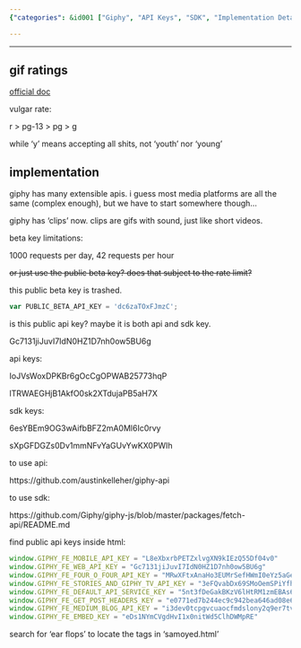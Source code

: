 ```yaml
---
{"categories": &id001 ["Giphy", "API Keys", "SDK", "Implementation Details", "Documentation", "Libraries", "Services"], "category": "API", "date": "2022-09-11 04:28:27", "description": "This article discusses Giphy's API and SDK keys, implementation details, and provides access to documentation and libraries for using their gif services. The comments offer insights on how to effectively integrate Giphy's offerings into various projects.", "tags": *id001, "title": "Random Giphy Gifs"}

---
```


------

## gif ratings

[official doc](https://support.giphy.com/hc/en-us/articles/360058840971-Content-Rating)

vulgar rate:

r > pg-13 > pg > g

while 'y' means accepting all shits, not 'youth' nor 'young'

## implementation

giphy has many extensible apis. i guess most media platforms are all the same (complex enough), but we have to start somewhere though...

giphy has 'clips' now. clips are gifs with sound, just like short videos.

beta key limitations:

1000 requests per day, 42 requests per hour

~~or just use the public beta key? does that subject to the rate limit?~~

this public beta key is trashed.

```javascript
var PUBLIC_BETA_API_KEY = 'dc6zaTOxFJmzC';

```

is this public api key? maybe it is both api and sdk key.

Gc7131jiJuvI7IdN0HZ1D7nh0ow5BU6g

api keys:

IoJVsWoxDPKBr6gOcCgOPWAB25773hqP

lTRWAEGHjB1AkfO0sk2XTdujaPB5aH7X

sdk keys:

6esYBEm9OG3wAifbBFZ2mA0Ml6Ic0rvy

sXpGFDGZs0Dv1mmNFvYaGUvYwKX0PWIh

to use api:

https://github.com/austinkelleher/giphy-api

to use sdk:

https://github.com/Giphy/giphy-js/blob/master/packages/fetch-api/README.md

find public api keys inside html:

```javascript
window.GIPHY_FE_MOBILE_API_KEY = "L8eXbxrbPETZxlvgXN9kIEzQ55Df04v0"
window.GIPHY_FE_WEB_API_KEY = "Gc7131jiJuvI7IdN0HZ1D7nh0ow5BU6g"
window.GIPHY_FE_FOUR_O_FOUR_API_KEY = "MRwXFtxAnaHo3EUMrSefHWmI0eYz5aGe"
window.GIPHY_FE_STORIES_AND_GIPHY_TV_API_KEY = "3eFQvabDx69SMoOemSPiYfh9FY0nzO9x"
window.GIPHY_FE_DEFAULT_API_SERVICE_KEY = "5nt3fDeGakBKzV6lHtRM1zmEBAs6dsIc"
window.GIPHY_FE_GET_POST_HEADERS_KEY = "e0771ed7b244ec9c942bea646ad08e6bf514f51a"
window.GIPHY_FE_MEDIUM_BLOG_API_KEY = "i3dev0tcpgvcuaocfmdslony2q9er7tvfndxcszm"
window.GIPHY_FE_EMBED_KEY = "eDs1NYmCVgdHvI1x0nitWd5ClhDWMpRE"

```

search for 'ear flops' to locate the tags in 'samoyed.html'

